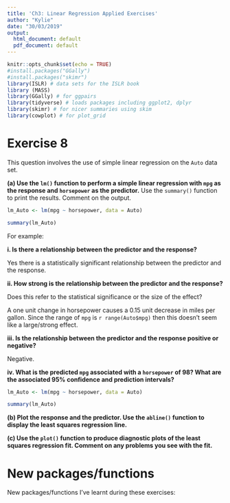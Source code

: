 ```yaml
---
title: 'Ch3: Linear Regression Applied Exercises'
author: "Kylie"
date: "30/03/2019"
output:
  html_document: default
  pdf_document: default
---
```


```r
knitr::opts_chunk$set(echo = TRUE)
#install.packages("GGally")
#install.packages("skimr")
library(ISLR) # data sets for the ISLR book
library (MASS)
library(GGally) # for ggpairs
library(tidyverse) # loads packages including ggplot2, dplyr
library(skimr) # for nicer summaries using skim
library(cowplot) # for plot_grid
```

# Exercise 8

This question involves the use of simple linear regression on the `Auto`
data set.

**(a) Use the `lm()` function to perform a simple linear regression with `mpg` as the response and `horsepower` as the predictor.** Use the `summary()` function to print the results. Comment on the output.

```r

lm_Auto <- lm(mpg ~ horsepower, data = Auto)

summary(lm_Auto)
```

For example:

**i. Is there a relationship between the predictor and the response?**

Yes there is a statistically significant relationship between the predictor and the response.

**ii. How strong is the relationship between the predictor and the response?**

Does this refer to the statistical significance or the size of the effect?

A one unit change in horsepower causes a 0.15 unit decrease in miles per gallon. Since the range of `mpg` is `r range(Auto$mpg)` then this doesn't seem like a large/strong effect.

**iii. Is the relationship between the predictor and the response positive or negative?**

Negative.

**iv. What is the predicted `mpg` associated with a `horsepower` of 98? What are the associated 95% confidence and prediction intervals?**

```r

lm_Auto <- lm(mpg ~ horsepower, data = Auto)

summary(lm_Auto)
```

**(b) Plot the response and the predictor. Use the `abline()` function to display the least squares regression line.**

**(c) Use the `plot()` function to produce diagnostic plots of the least squares regression fit. Comment on any problems you see with the fit.**

# New packages/functions 

New packages/functions I've learnt during these exercises:

